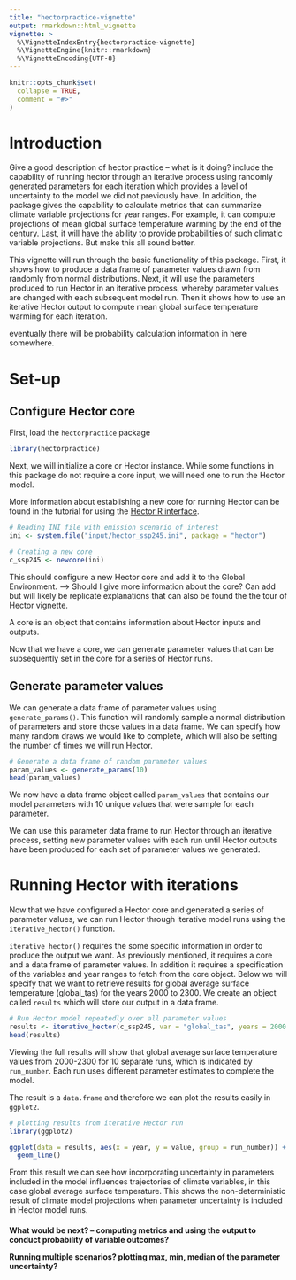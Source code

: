 ```yaml
---
title: "hectorpractice-vignette"
output: rmarkdown::html_vignette
vignette: >
  %\VignetteIndexEntry{hectorpractice-vignette}
  %\VignetteEngine{knitr::rmarkdown}
  %\VignetteEncoding{UTF-8}
---
```


```r
knitr::opts_chunk$set(
  collapse = TRUE,
  comment = "#>"
)
```

# Introduction

Give a good description of hector practice -- what is it doing? include the capability of running hector through an iterative process using randomly generated parameters for each iteration which provides a level of uncertainty to the model we did not previously have. In addition, the package gives the capability to calculate metrics that can summarize climate variable projections for year ranges. For example, it can compute projections of mean global surface temperature warming by the end of the century. Last, it will have the ability to provide probabilities of such climatic variable projections. But make this all sound better.

This vignette will run through the basic functionality of this package. First, it shows how to produce a data frame of parameter values drawn from randomly from normal distributions. Next, it will use the parameters produced to run Hector in an iterative process, whereby parameter values are changed with each subsequent model run. Then it shows how to use an iterative Hector output to compute mean global surface temperature warming for each iteration. 

eventually there will be probability calculation information in here somewhere.

####

# Set-up

## Configure Hector core

First, load the `hectorpractice` package 

```r
library(hectorpractice)
```

Next, we will initialize a core or Hector instance. While some functions in this package do not require a core input, we will need one to run the Hector model. 

More information about establishing a new core for running Hector can be found in the tutorial for using the [Hector R interface](https://jgcri.github.io/hector/articles/intro-to-hector.html).

```r
# Reading INI file with emission scenario of interest
ini <- system.file("input/hector_ssp245.ini", package = "hector")

# Creating a new core 
c_ssp245 <- newcore(ini)

```

This should configure a new Hector core and add it to the Global Environment.
--> Should I give more information about the core? Can add but will likely be replicate explanations that can also be found the the tour of Hector vignette.

A core is an object that contains information about Hector inputs and outputs.

Now that we have a core, we can generate parameter values that can be subsequently set in the core for a series of Hector runs.

## Generate parameter values

We can generate a data frame of parameter values using `generate_params()`. This function will randomly sample a normal distribution of parameters and store those values in a data frame. We can specify how many random draws we would like to complete, which will also be setting the number of times we will run Hector.

```r
# Generate a data frame of random parameter values
param_values <- generate_params(10)
head(param_values)
```

We now have a data frame object called `param_values` that contains our model parameters with 10 unique values that were sample for each parameter.

We can use this parameter data frame to run Hector through an iterative process, setting new parameter values with each run until Hector outputs have been produced for each set of parameter values we generated.  

####

# Running Hector with iterations

Now that we have configured a Hector core and generated a series of parameter values, we can run Hector through iterative model runs using the `iterative_hector()` function.

`iterative_hector()` requires the some specific information in order to produce the output we want. As previously mentioned, it requires a core and a data frame of parameter values. In addition it requires a specification of the variables and year ranges to fetch from the core object. Below we will specify that we want to retrieve results for global average surface temperature (global_tas) for the years 2000 to 2300. We create an object called `results` which will store our output in a data frame.

```r
# Run Hector model repeatedly over all parameter values
results <- iterative_hector(c_ssp245, var = "global_tas", years = 2000:2300, params = param_values)
head(results)
```

Viewing the full results will show that global average surface temperature values from 2000-2300 for 10 separate runs, which is indicated by `run_number`. Each run uses different parameter estimates to complete the model. 

The result is a `data.frame` and therefore we can plot the results easily in `ggplot2`.

```r
# plotting results from iterative Hector run
library(ggplot2)

ggplot(data = results, aes(x = year, y = value, group = run_number)) +
  geom_line()
```

From this result we can see how incorporating uncertainty in parameters included in the model influences trajectories of climate variables, in this case global average surface temperature. This shows the non-deterministic result of climate model projections when parameter uncertainty is included in Hector model runs. 

####

**What would be next? -- computing metrics and using the output to conduct probability of variable outcomes?**

**Running multiple scenarios? plotting max, min, median of the parameter uncertainty?**
